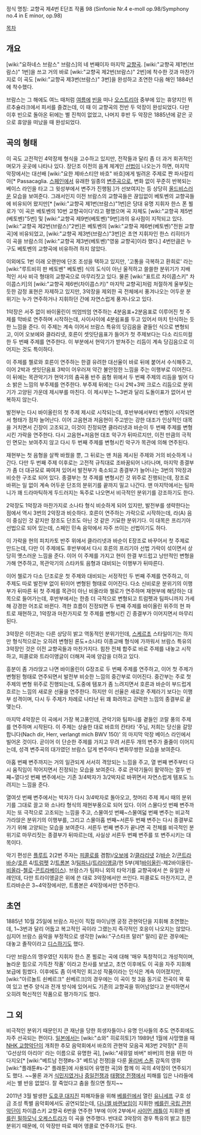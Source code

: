 정식 명칭: 교향곡 제4번 E단조 작품 98
(Sinfonie Nr.4 e-moll op.98/Symphony no.4 in E minor, op.98)

[[목차]]

== 개요 ==
[wiki:"요하네스 브람스" 브람스]의 네 번째이자 마지막 [[교향곡]]. [wiki:"교향곡 제1번(브람스)" 1번]을 쓰고 거의 바로 [wiki:"교향곡 제2번(브람스)" 2번]에 착수한 것과 마찬가지로 이 곡도 [wiki:"교향곡 제3번(브람스)" 3번]을 완성하고 초연한 다음 해인 1884년에 착수했다.

브람스는 그 해에도 여느 때처럼 [[여름]]에 [[빈]]을 떠나 [[오스트리아]] 중부에 있는 휴양지인 뮈르추슐라크에서 피서를 즐겼는데, 이 때 이 교향곡의 전반 두 악장이 완성되었다. 다만 이후 빈으로 돌아온 뒤에는 별 진척이 없었고, 나머지 후반 두 악장은 1885년에 같은 곳으로 휴양을 떠났을 때 완성되었다. 

== 곡의 형태 ==
이 곡도 고전적인 4악장제 형식을 고수하고 있지만, 전작들과 달리 좀 더 과거 회귀적인 며모가 곳곳에 나타나 있다. 장단조 이전의 음계 체계인 [[선법]]이 나오는가 하면, 마지막 악장에서는 대선배 [wiki:"요한 제바스티안 바흐" 바흐]에게 빌려온 주제로 짠 파사칼리아[* Passacaglia. [[스페인]]에서 유래한 일종의 [[변주곡]]으로, 변화 없이 꾸준히 반복되는 베이스 라인을 타고 그 윗성부에서 변주가 진행됨.]가 선보여지는 등 상당히 [[올드비]]스러운 모습을 보여준다. 그래서인지 이전 브람스의 교향곡들은 끊임없이 베토벤의 교향곡들에 비유되어 왔지만[* [wiki:"교향곡 제1번(브람스)"1번]은 당대 유명 지휘자 한스 폰 뷜로가 '이 곡은 베토벤의 10번 교향곡이다'라고 평했으며 곡 자체도 [wiki:"교향곡 제5번(베토벤)"5번] 및 [wiki:"교향곡 제9번(베토벤)"9번]과의 유사점이 지적되고 있다. [wiki:"교향곡 제2번(브람스)"2번]은 베토벤의 [wiki:"교향곡 제6번(베토벤)"전원 교향곡]에 비유되었고, [wiki:"교향곡 제3번(브람스)"3번]은 초연 지휘자인 한스 리히터가 이 곡을 브람스의 [wiki:"교향곡 제3번(베토벤)"영웅 교향곡]이라 했다.] 4번만큼은 누구도 베토벤의 교향곡에 비유하려 하지 않았다.

이외에도 1번 이래 오랜만에 단조 조성을 택하고 있지만, '고통을 극복하고 환희로' 라는 [wiki:"루트비히 판 베토벤" 베토벤] 식의 도식이 아닌 울적하고 쓸쓸한 분위기가 지배적인 서사 비극 형태의 교향곡으로 마무리짓고 있다. 물론 [wiki:"표트르 차이콥스키" 차이콥스키]의 [wiki:"교향곡 제6번(차이콥스키)" 마지막 교향곡]처럼 처절하게 울부짖는 듯한 감정 표현은 자제하고 있지만, 3악장을 제외한 곡 전체에서 풍겨나오는 어두운 분위기는 누가 연주하거나 지휘하던 간에 자연스럽게 풍겨나오고 있다.

1악장은 서주 없이 바이올린이 띄엄띄엄 연주하는 4분음표+2분음표로 이루어진 첫 주제를 막바로 연주하며 시작하는데, 사이사이에 4분쉼표를 두고 있어서 마치 탄식하는 듯한 느낌을 준다. 이 주제는 계속 이어서 브람스 특유의 당김음을 곁들인 식으로 변형되고, 이어 오보에와 클라리넷, 호른이 셋잇단음표가 들어가 첫 주제보다는 다소 리드미컬한 두 번째 주제를 연주한다. 이 부분에서 현악기가 받쳐주는 리듬이 계속 당김음으로 이어지는 것도 특이하다.

이 주제를 첼로와 호른이 연주하는 한결 유려한 대선율이 바로 뒤에 붙어서 수식해주고, 이어 2박과 셋잇단음표 3박이 어우러져 약간 불안정한 느낌을 주는 이행부로 이어진다. 이 뒤에는 목관악기가 현악기의 춤곡풍 반주 음형 위에서 두 번째 주제의 리듬을 빌어 다소 밝은 느낌의 부주제를 연주한다. 부주제 뒤에는 다시 2박+3박 크로스 리듬으로 분위기가 고양된 가운데 제시부를 마친다. 이 제시부는 1~3번과 달리 도돌이표가 없어서 반복하지 않는다.

발전부는 다시 바이올린의 첫 주제 제시로 시작되는데, 후반부에서부터 변형이 시작되면서 형태가 점차 늘어난다. 이어 고음현과 저음현이 주고받는 강한 대조가 인상적인 대목을 거치면서 긴장이 고조되고, 이것이 진정되면 클라리넷과 바순이 두 번째 주제를 변형시킨 가락을 연주한다. 다시 고음현+저음현 대조 악구가 뒤따르지만, 이전 만큼의 극적인 면모는 보여주지 않고 다시 두 번째 주제를 변형시킨 악구가 목관에 의해 연주된다.

재현부는 첫 음형을 살짝 바꿨을 뿐, 그 뒤로는 맨 처음 제시된 주제와 거의 비슷하게 나간다. 다만 두 번째 주제 이후로는 고전적 규칙대로 조바꿈되어 나타나며, 마지막 종결부가 좀 더 대규모로 짜여져 있어서 발전부가 축소되고 종결부가 늘어나는 3번의 1악장과 비슷한 구조로 되어 있다. 종결부는 첫 주제를 변형시킨 것 위주로 진행되는데, 장조로 바뀌는 일 없이 계속 어두운 단조의 분위기를 끝까지 밀고 나간다. 맨 마지막에서는 팀파니가 꽤 드라마틱하게 두드러지는 독주로 나오면서 비극적인 분위기를 강조하기도 한다.

2악장도 1악장과 마찬가지로 소나타 형식 비슷하게 되어 있지만, 발전부를 생략한다는 점에서 역시 3번의 2악장과 비슷하다. 호른이 연주하는 가락으로 시작하는데, 라(A) 음이 중심인 것 같지만 장조도 단조도 아닌 것 같은 기묘한 분위기다. 이 대목은 프리기아 선법으로 되어 있는데, 스페인 민속 음악에서 자주 쓰이는 선법이기도 하다.

이 가락을 현의 피치카토 반주 위에서 클라리넷과 바순이 E장조로 바꾸어서 첫 주제로 만드는데, 다만 이 주제에도 후반부에서 다시 호른의 프리기아 선법 가락이 섞이면서 상당히 옛스러운 느낌을 준다. 이어 이 주제를 가지고 현이 한결 부드럽고 낭만적인 변형을 가해 연주하고, 목관악기의 스타카토 음형과 대비되는 이행부가 뒤따른다.

이어 첼로가 다소 단조로운 첫 주제와 대비되는 서정적인 두 번째 주제를 연주하고, 이 주제도 따로 발전부 없이 뒤이어 변형된 형태로 이어진다. 다소 신비로운 분위기의 이행부가 뒤따른 뒤 첫 주제를 목관이 아닌 비올라와 첼로가 연주하며 재현부에 해당하는 대목으로 들어가는데, 후반부에서는 한층 더 극적으로 변형되고 트럼펫과 팀파니까지 가세해 강경한 어조로 바뀐다. 격한 흐름이 진정되면 두 번째 주제를 바이올린 위주의 현 파트로 재현하고, 1악장과 마찬가지로 첫 주제를 변형시킨 긴 종결부가 이어지면서 마무리된다.

3악장은 이전과는 다른 상당히 밝고 역동적인 분위기인데, [[스케르초]] 스타일이기는 하지만 형식적으로는 오히려 변형된 론도+소나타 이종교배 형식에 가까워서 브람스 특유의 3악장인 것은 이전 교향곡들과 마찬가지다. 힘찬 전체 합주로 바로 주제를 내놓고 시작하고, 피콜로와 트라이앵글이 더해져 곡에 양감을 더하고 있다.

흥분이 좀 가라앉고 나면 바이올린이 G장조로 두 번째 주제를 연주하고, 이어 첫 주제가 변형된 형태로 연주되면서 발전부 비슷한 느낌의 중간부로 이어진다. 중간부는 주로 첫 주제의 변형 위주로 진행되는데, 도중에 템포가 좀 느려지면서 호른과 바순이 부드럽게 흐르는 느낌의 새로운 선율을 연주한다. 하지만 이 선율은 새로운 주제라기 보다는 이행부 성격이며, 다시 두 주제가 차례로 나타난 뒤 꽤 화려하고 강력한 느낌의 종결부로 끝맺는다.

마지막 4악장은 이 곡에서 가장 복고풍인데, 관악기와 팀파니를 곁들인 코랄 풍의 주제를 연주하며 시작된다. 이 주제는 상술한 대로 바흐의 칸타타 '주님, 저희는 당신을 갈망합니다(Nach dir, Herr, verlangt mich BWV 150)' 의 마지막 악장 베이스 라인에서 빌어온 것이다. 곧이어 이 단순한 주제를 가지고 무려 서른두 개의 변주가 줄줄이 이어지는데, 성격 변주곡의 대가였던 브람스 답게 변주마다 변화무쌍한 모습을 보여준다.

아홉 번째 변주까지는 거의 일관되게 서서히 격앙되는 느낌을 주고, 열 번째 변주부터 다시 움직임이 적어지면서 진정되는 모습을 보여준다. 주로 관악기들이 활약하는 열두 번째~열다섯 번째 변주에서는 기존 3/4박자가 3/2박자로 바뀌면서 자연스럽게 템포도 느려지는 느낌을 준다.

열여섯 번째 변주에서는 박자가 다시 3/4박자로 돌아오고, 첫머리 주제 제시 때의 분위기를 그대로 끌고 와 소나타 형식의 재현부풍으로 되어 있다. 이어 스물다섯 번째 변주까지는 또 극적으로 고조되는 느낌을 주고, 스물여섯 번째~스물여덟 번째 변주는 비교적 가라앉은 분위기의 이행부를, 그리고 스물아홉 번째~서른두 번째 변주는 다시 종결부로 가기 위해 고양되는 모습을 보여준다. 서른두 번째 변주가 끝나면 곡 전체를 비극적인 분위기로 마무리짓는 종결부가 뒤따르는데, 사실상 서른두 번째 변주를 또 변주시키는 대목이다.

악기 편성은 [[플루트]] 2(2번 주자는 [[피콜로]]를 겸함)/[[오보에]] 2/[[클라리넷]] 2/[[바순]] 2/[[콘트라바순]]/[[호른]] 4/[[트럼펫]] 2/[[트롬본]] 3/[[팀파니]]/[[트라이앵글]]/현 5부(제1[[바이올린]]-제2바이올린-[[비올라]]-[[첼로]]-[[콘트라베이스]]). 브람스가 팀파니 외의 타악기를 교향곡에서 쓴 유일한 사례인데, 다만 트라이앵글은 위에 쓴 대로 3악장에서만 쓰인다. 피콜로도 마찬가지고, 콘트라바순은 3~4악장에서만, 트롬본은 4악장에서만 연주한다.

== 초연 ==
1885년 10월 25일에 브람스 자신이 직접 마이닝엔 궁정 관현악단을 지휘해 초연했는데, 1~3번과 달리 어둡고 복고적인 곡이라 그랬는지 즉각적인 호응이 나오지는 않았다. 심지어 브람스 음악을 부정적으로 생각한 [wiki:"구스타프 말러" 말러] 같은 경우에는 대놓고 졸작이라고 [[디스]]하기도 했다.

다만 브람스의 맹우였던 지휘자 한스 폰 뷜로는 곡에 대해 '매우 독창적이고 개성적이며, 놀라운 힘으로 가득찬 작품' 이라고 찬사를 보냈고, 초연 이후에도 이 곡을 자주 지휘해 보급에 힘썼다. 이후에도 좀 이색적인 회고성 작품이라는 인식은 계속 이어졌지만, [wiki:"아르놀트 쇤베르크" 쇤베르크]의 경우에는 이 곡이 첫 3음 동기로 전곡이 꽉 묶여 있고 변주 양식과 전개 방식에 있어서도 기존의 교향곡을 뛰어넘었다고 분석하면서 오히려 혁신적인 작품으로 평가하기도 했다.

== 그 외 ==
비극적인 분위기 때문인지 큰 재난을 당한 희생자들이나 유명 인사들의 추도 연주회에도 자주 선곡되는 편이다. [[일본]]에서는 [wiki:"쇼와" 히로히토]가 1989년 1월에 사망했을 때 [[NHK 교향악단]]이 개최한 추모 음악회에서 바흐의 관현악 모음곡 제3번 2악장[* 흔히 'G선상의 아리아' 라는 이름으로 유명한 곡], [wiki:"새뮤얼 바버" 바버]의 현을 위한 아다지오[* [wiki:"베트남 전쟁#s-3" 베트남 전쟁]을 다룬 [[올리버 스톤]] 감독의 영화 [wiki:"플래툰#s-2" 플래툰]에 사용되어 유명한 곡]와 함께 이 곡의 4악장이 연주되기도 했다. ~~물론 과거 [[식민지]]였거나 [[중일전쟁]]과 [[태평양 전쟁]]에서 피해를 입은 나라들에서는 별 반응 없었다. 잘 죽었다고 춤을 췄으면 췄지~~

2011년 3월 발생한 [[도호쿠 대지진]] 피해자들을 위해 [[베를린]]에서 열린 [[유니세프]] 구호 성금 조성 특별 음악회에서도 공연되었는데, [[다니엘 바렌보임]]이 지휘한 [[베를린 국립 관현악단]]이 차이콥스키 교향곡 6번을 연주한 1부에 이어 2부에서 [[사이먼 래틀]]이 지휘한 [[베를린 필하모닉 오케스트라]]가 이 곡을 연주했다. 반대로 3악장의 경우 특유의 밝고 힘찬 분위기 때문에, 이 악장만 따로 떼어 앵콜로 연주하기도 한다.
